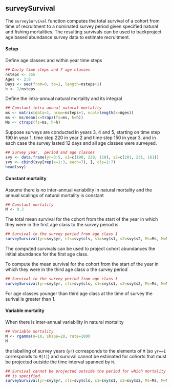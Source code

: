 ## surveySurvival

The `surveySurvival` function computes the total survival of a cohort
from time of recruitment to a nominated survey period given specified
natural and fishing mortalities.  The resulting survivals can be used
to backproject age based abundance survey data to estimate
recruitment.

#### Setup

Define age classes and within year time steps
```r
## Daily time steps and 7 age classes
nsteps <- 365
Ages <- 2:8
Days <- seq(from=0, to=1, length=nsteps+1)
h <- 1/nsteps
```

Define the intra-annual natural mortality and its integral
```r
## Constant intra-annual natural mortality
ms <- matrix(data=1, nrow=nsteps+1, ncol=length(x=Ages))
ms <- ms/mean(x=trapz(fs=ms, h=h))
Ms <- ctrapz(fs=ms, h=h)
```

Suppose surveys are conducted in years 3,  4 and 5,  starting on time
step 190 in year 1,  time step 220 in year 2 and time step 150 in year
3,  and in each case the survey lasted 12 days and all age classes were
surveyed.
```r
## Survey year,  period and age classes
svy <- data.frame(yr=3:5, s1=c(190, 220, 150), s2=c(201, 231, 161))
svy <- cbind(svy[rep(x=1:3, each=7), ], cls=1:7)
head(svy)
```


#### Constant mortality

Assume there is no inter-annual variability in natural mortality and
the annual scalings of natural mortality is constant
```r
## Constant mortality
M <- 0.2
```

The total mean survival for the cohort from the start of the year in
which they were in the first age class to the survey period is
```r
## Survival to the survey period from age class 1
surveySurvival(yr=svy$yr, cls=svy$cls, s1=svy$s1, s2=svy$s2, Ms=Ms, M=M)
```

The computed survivals can be used to project cohort abundances the
initial abundance for the first age class.

To compute the mean survival for the cohort from the start of the year
in which they were in the third age class o the survey period
```r
## Survival to the survey period from age class 3
surveySurvival(yr=svy$yr, cls=svy$cls, s1=svy$s1, s2=svy$s2, Ms=Ms, M=M, rcls=3)
```
For age classes younger than third age class at the time of survey the
surival is greater than 1.


#### Variable mortality

When there is inter-annual variability in natural mortality
```r
## Variable mortality
M <- rgamma(n=10, shape=20, rate=100)
M
```

the labelling of survey years (`yr`) corresponds to the elements of
`M` (so `yr==1` corresponds to `M[1]`) and survival cannot be
estimated for cohorts that must be projected outside the time interval
spanned by `M`.
```r
## Survival cannot be projected outside the period for which mortality
## is specified.
surveySurvival(yr=svy$yr, cls=svy$cls, s1=svy$s1, s2=svy$s2, Ms=Ms, M=M)
```
